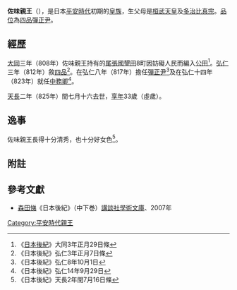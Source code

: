 {{東亞男性歷史人物
|名稱 =佐味親王
|身份 =日本[[親王_(東亞)|親王]]
|國家 =[[日本|大和王朝]]
|時代 =[[平安時代|平安時代]]初期
|姓 =（無）
|名 =佐味
|封爵 =四品[[親王|親王]]
|出生日期 =[[延曆|延曆]]十二年（793年）
|逝世日期 =[[天長|天長]]二年閏七月十六（825年9月2日（32歲））
|父親 = [[桓武天皇|桓武天皇]]
|母親 = [[多治比真宗|多治比真宗]]
|異母兄弟 =[[平城天皇|平城天皇]]、[[嵯峨天皇|嵯峨天皇]]、[[淳和天皇|淳和天皇]]、[[伊予親王|伊予親王]]、[[葛原親王|葛原親王]]、[[萬多親王|萬多親王]]、[[賀陽親王|賀陽親王]]、[[大野親王|大野親王]]、[[葛井親王|葛井親王]]、[[仲野親王|仲野親王]]、[[明日香親王|明日香親王]]、[[坂本親王|坂本親王]]、[[太田親王|太田親王]]、[[長岡岡成|長岡岡成]]、[[良岑安世|良岑安世]]
|異母姊妹 =[[高志內親王|高志內親王]]、[[朝原內親王|朝原內親王]]、[[因幡內親王|因幡內親王]]、[[安濃內親王|安濃內親王]]、[[賀樂內親王|賀樂內親王]]、[[菅原內親王|菅原內親王]]、[[大宅內親王|大宅內親王]]、[[高津內親王|高津內親王]]、[[春日內親王|春日內親王]]、[[安勅內親王|安勅內親王]]、[[大井內親王|大井內親王]]、[[紀內親王|紀內親王]]、[[善原內親王|善原內親王]]、[[甘南美內親王|甘南美內親王]]、[[伊都內親王|伊都內親王]]、[[滋野內親王|滋野內親王]]、[[池上內親王|池上內親王]]、[[駿河內親王|駿河內親王]]、[[布勢內親王|布勢內親王]]
|經歷 =[[彈正台|彈正尹]]、[[中務省|中務卿]]
}}
{{Japanese|japanese=佐味親王|kana=さみしんのう|romaji=Sami shin nō}}
'''佐味親王'''（{{bd|793年||825年|9月2日}}），是日本[[平安時代|平安時代]]初期的[[皇族|皇族]]，生父母是[[桓武天皇|桓武天皇]]及[[多治比真宗|多治比真宗]]。[[品位|品位]]為[[品位_(位階)|四品]][[彈正台|彈正尹]]。

== 經歷 ==
[[大同_(平城天皇)|大同]]三年（808年）佐味親王持有的[[尾張國|尾張國]][[墾田|墾田]]8町因妨礙人民而編入[[公田|公田]]<ref>《[[日本後紀|日本後紀]]》大同3年正月29日條</ref>。[[弘仁|弘仁]]三年（812年）敘[[品位_(位階)|四品]]<ref>《日本後紀》弘仁3年正月7日條</ref>。在弘仁八年（817年）擔任[[彈正台|彈正尹]]<ref>《日本後紀》弘仁8年10月1日</ref>及在弘仁十四年（823年）就任[[中務省|中務卿]]<ref>《日本後紀》弘仁14年9月29日</ref>。

[[天長|天長]]二年（825年）閏七月十六去世，[[享年|享年]]33歲（虛歲）。

== 逸事 ==
佐味親王長得十分清秀，也十分好女色<ref name="a">《日本後紀》天長2年閏7月16日條</ref>。

== 附註 ==
{{Reflist}}

== 參考文獻 ==
*[[森田悌|森田悌]]《日本後紀》（中下巻）[[講談社學術文庫|講談社學術文庫]]、2007年

[[Category:平安時代親王|Category:平安時代親王]]